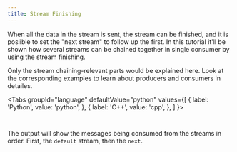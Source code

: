 ```yaml
---
title: Stream Finishing
---
```




When all the data in the stream is sent, the stream can be finished, and it is posiible to set the "next stream" to follow up the first. In this tutorial it'll be shown how several streams can be chained together in single consumer by using the stream finishing.

Only the stream chaining-relevant parts would be explained here. Look at the corresponding examples to learn about producers and consumers in detailes.

<Tabs
  groupId="language"
  defaultValue="python"
  values={[
    { label: 'Python', value: 'python', },
    { label: 'C++', value: 'cpp', },
  ]
}>
<TabItem value="python">

```python content="./examples/python/next_stream.py"
```

</TabItem>

<TabItem value="cpp">

```cpp content="./examples/cpp/next_stream.cpp"
```

</TabItem>
</Tabs>

The output will show the messages being consumed from the streams in order. First, the ```default``` stream, then the ```next```.
